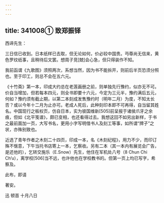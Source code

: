 ```yaml
---
---
---
```

title: 341008① 致郑振铎
---




西谛先生：

三日信已收到。日本纸样已去取，但无论如何，价必较中国贵。丏尊尚无信来，黄色罗纹纸事，且稍待后文罢。想周子竞[兢]会心急，但只得装作不知。

我前函谓《九歌图》须照两次，系想当然，因为书不能拆开，则前后半页恐须分照也。至于印工，则总不会在五六元。

《十竹斋》第一本，印成大约总在老莲画册之前，则单独先行豫约，似亦无不可。价自当增加，但若每本四元，则全书即要十六元，今定为三元半，豫约满后五元，何如？豫约须有截止期，以第二本刻成发售豫约时（明年二月）为度，不知太长否？或以今年十二月为止亦可。老成人死后，此种刻印本即不可再得，自当留其姓名。中国现行之板权页，仿自日本，实为彼国维新[505]前呈报于诸侯爪牙之余痕，但如《北平笺谱》，颇已变相，也还看得过去。我想这回不如另出新样，于书之最前面加一页，大写书名，更用小字写明借书人及刻工等事，如所谓“牌子”之状，亦殊别致也。

近选了青年作者之木刻二十四页，印成一本，名《木刻纪程》，用力不少，而印订殊不惬意，下午当托书店寄上一本，乞察收。另有二本（其一本内有展览会广告，是还他的），乞转交施乐（E.Snow）先生，他住在军机处八号（8 Chun Chi Ch’u），离学校[506]当不远，也许他也在学校教书的。但第一页上均已写字，希察及。

此布，即请

著安。

迅 顿首 十月八日